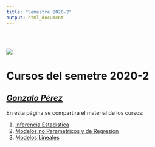```yaml
---
title: "Semestre 2020-2"
output: html_document
---
```


<style type="text/css">
.title {
  display: none;
}

#getting-started img {
  margin-right: 10px;
}

</style>

<div class="row" style="padding-top: 30px;">
<div class="col-sm-6">

<a href = "http://www.fciencias.unam.mx">
![](images/barra-4.jpg)
</a>

# **Cursos del semetre 2020-2**
## [*Gonzalo Pérez*](http://www.fciencias.unam.mx/directorio/55561) 


En esta página se compartirá el material de los cursos:

1. [Inferencia Estadística](http://www.fciencias.unam.mx/docencia/horarios/detalles/311890)
2. [Modelos no Paramétricos y de Regresión](http://www.fciencias.unam.mx/docencia/horarios/detalles/311934)
3. [Modelos Lineales](http://www.fciencias.unam.mx/docencia/horarios/detalles/313140)


</div>
<div class="col-sm-6">

### [](www.fciencias.unam.mx)


</a>
</div>
